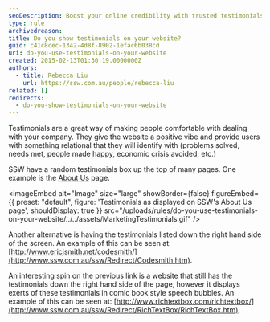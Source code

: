 ```yaml
---
seoDescription: Boost your online credibility with trusted testimonials showcasing real people's experiences and satisfaction with our services.
type: rule
archivedreason:
title: Do you show testimonials on your website?
guid: c41c8cec-1342-4d8f-8902-1efac6b038cd
uri: do-you-use-testimonials-on-your-website
created: 2015-02-13T01:30:19.0000000Z
authors:
  - title: Rebecca Liu
    url: https://ssw.com.au/people/rebecca-liu
related: []
redirects:
  - do-you-show-testimonials-on-your-website
---
```


Testimonials are a great way of making people comfortable with dealing with your company. They give the website a positive vibe and provide users with something relational that they will identify with (problems solved, needs met, people made happy, economic crisis avoided, etc.)

SSW have a random testimonials box up the top of many pages. One example is the [About Us](http://www.ssw.com.au/ssw/Company/AboutUs.aspx) page.

<imageEmbed
  alt="Image"
  size="large"
  showBorder={false}
  figureEmbed={{
    preset: "default",
    figure: 'Testimonials as displayed on SSW\'s About Us page',
    shouldDisplay: true
  }}
  src="/uploads/rules/do-you-use-testimonials-on-your-website/../../assets/MarketingTestimonials.gif"
/>

Another alternative is having the testimonials listed down the right hand side of the screen. An example of this can be seen at: [http://www.ericjsmith.net/codesmith/](http://www.ssw.com.au/ssw/Redirect/Codesmith.htm).

An interesting spin on the previous link is a website that still has the testimonials down the right hand side of the page, however it displays exerts of these testimonials in comic book style speech bubbles. An example of this can be seen at: [http://www.richtextbox.com/richtextbox/](http://www.ssw.com.au/ssw/Redirect/RichTextBox/RichTextBox.htm).